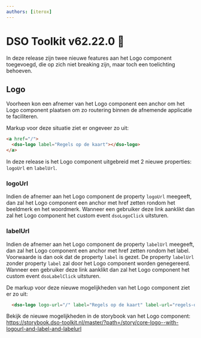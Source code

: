 ```yaml
---
authors: [iterox]
---
```


# DSO Toolkit v62.22.0 🐸

In deze release zijn twee nieuwe features aan het Logo component toegevoegd, die op zich niet breaking zijn, maar toch een toelichting behoeven.

## Logo

Voorheen kon een afnemer van het Logo component een anchor om het Logo component plaatsen om zo routering binnen de afnemende applicatie te faciliteren.

Markup voor deze situatie ziet er ongeveer zo uit:

```html
<a href="/">
  <dso-logo label="Regels op de kaart"></dso-logo>
</a>
```

In deze release is het Logo component uitgebreid met 2 nieuwe properties: `logoUrl` en `labelUrl`.

### logoUrl

Indien de afnemer aan het Logo component de property `logoUrl` meegeeft, dan zal het Logo component een anchor met href zetten rondom het beeldmerk en het woordmerk.
Wanneer een gebruiker deze link aanklikt dan zal het Logo component het custom event `dsoLogoClick` uitsturen.

### labelUrl

Indien de afnemer aan het Logo component de property `labelUrl` meegeeft, dan zal het Logo component een anchor met href zetten rondom het label.
Voorwaarde is dan ook dat de property `label` is gezet. De property `labelUrl` zonder property `label` zal door het Logo component worden genegereerd.
Wanneer een gebruiker deze link aanklikt dan zal het Logo component het custom event `dsoLabelClick` uitsturen.

De markup voor deze nieuwe mogelijkheden van het Logo component ziet er zo uit:

```html
  <dso-logo logo-url="/" label="Regels op de kaart" label-url="regels-op-de-kaart"></dso-logo>
```

Bekijk de nieuwe mogelijkheden in de storybook van het Logo component: https://storybook.dso-toolkit.nl/master/?path=/story/core-logo--with-logourl-and-label-and-labelurl